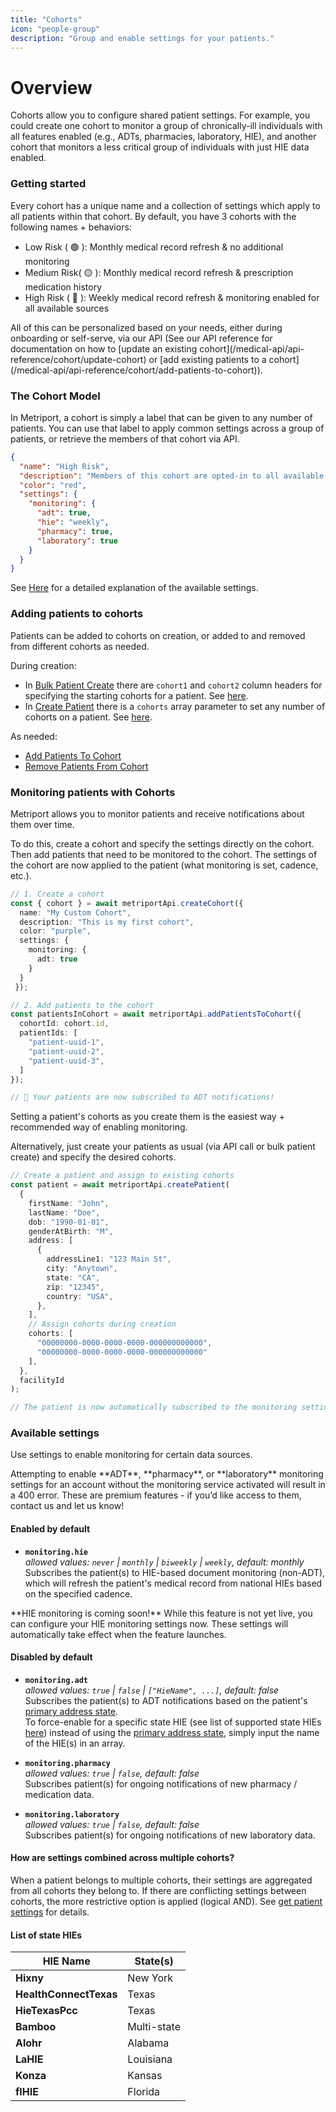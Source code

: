 ```yaml
---
title: "Cohorts"
icon: "people-group"
description: "Group and enable settings for your patients."
---
```


# Overview

Cohorts allow you to configure shared patient settings. For example, you could create one cohort to monitor a group of chronically-ill individuals with all features enabled (e.g., ADTs, pharmacies, laboratory, HIE), and another cohort that monitors a less critical group of individuals with just HIE data enabled.

### Getting started

Every cohort has a unique name and a collection of settings which apply to all patients within that cohort.
By default, you have 3 cohorts with the following names + behaviors:

- Low Risk ( 🟢 ): Monthly medical record refresh & no additional monitoring 
- Medium Risk( 🟡 ): Monthly medical record refresh & prescription medication history  
- High Risk ( 🔴 ): Weekly medical record refresh & monitoring enabled for all available sources

<Note>
  All of this can be personalized based on your needs,
  either during onboarding or self-serve, via our API (See
  our API reference for documentation on how to [update an
  existing
  cohort](/medical-api/api-reference/cohort/update-cohort)
  or [add existing patients to a
  cohort](/medical-api/api-reference/cohort/add-patients-to-cohort)).
</Note>

### The Cohort Model

In Metriport, a cohort is simply a label that can be given to any number of patients. You can use that label to apply common settings across a group of patients,
or retrieve the members of that cohort via API.

```json
{
  "name": "High Risk",
  "description": "Members of this cohort are opted-in to all available data sources.",
  "color": "red",
  "settings": {
    "monitoring": {
      "adt": true,
      "hie": "weekly",
      "pharmacy": true,
      "laboratory": true
    }
  }
}
```
See [Here](/medical-api/handling-data/cohorts#available-settings) for a detailed explanation of the available settings.

### Adding patients to cohorts

Patients can be added to cohorts on creation, or added to and removed from different cohorts as needed.

During creation:

- In [Bulk Patient Create](/medical-api/api-reference/patient/bulk-create-patient) there are `cohort1` and `cohort2` column headers for specifying the starting cohorts for a patient. See [here](/medical-api/api-reference/patient/bulk-create-patient#param-cohort1).
- In [Create Patient](/medical-api/api-reference/patient/create-patient) there is a `cohorts` array parameter to set any number of cohorts on a patient. See [here](/medical-api/api-reference/patient/create-patient#param-cohorts).

As needed:

- [Add Patients To Cohort](/medical-api/api-reference/cohort/add-patients-to-cohort)
- [Remove Patients From Cohort](/medical-api/api-reference/cohort/remove-patients-from-cohort)

### Monitoring patients with Cohorts

Metriport allows you to monitor patients and receive notifications about them over time.

To do this, create a cohort and specify the settings directly on the cohort. Then add patients that need to be monitored to the cohort. The settings of the cohort are now applied to the patient (what monitoring is set, cadence, etc.).

```typescript
// 1. Create a cohort
const { cohort } = await metriportApi.createCohort({
  name: "My Custom Cohort",
  description: "This is my first cohort",
  color: "purple",
  settings: {
    monitoring: {
      adt: true
    }
  }
 });

// 2. Add patients to the cohort
const patientsInCohort = await metriportApi.addPatientsToCohort({
  cohortId: cohort.id,
  patientIds: [
    "patient-uuid-1",
    "patient-uuid-2",
    "patient-uuid-3",
  ]
});

// 🎉 Your patients are now subscribed to ADT notifications!
```

<Tip>
  Setting a patient's cohorts as you create them is the
  easiest way + recommended way of enabling monitoring.
</Tip>

Alternatively, just create your patients as usual (via API call or bulk patient create) and specify the desired cohorts.

```typescript
// Create a patient and assign to existing cohorts
const patient = await metriportApi.createPatient(
  {
    firstName: "John",
    lastName: "Doe",
    dob: "1990-01-01",
    genderAtBirth: "M",
    address: [
      {
        addressLine1: "123 Main St",
        city: "Anytown",
        state: "CA",
        zip: "12345",
        country: "USA",
      },
    ],
    // Assign cohorts during creation
    cohorts: [
      "00000000-0000-0000-0000-000000000000", 
      "00000000-0000-0000-0000-000000000000"
    ], 
  },
  facilityId
);

// The patient is now automatically subscribed to the monitoring settings of the 2 cohorts
```


### Available settings

Use settings to enable monitoring for certain data sources.

<Warning>
  Attempting to enable **ADT**, **pharmacy**, or **laboratory** monitoring settings for an account without the monitoring service activated will result in a 400 error.  
  These are premium features - if you’d like access to them, contact us and let us know!
</Warning>

#### Enabled by default

- **`monitoring.hie`**  
  _allowed values: `never` | `monthly` | `biweekly` | `weekly`, default: monthly_  
  Subscribes the patient(s) to HIE-based document monitoring (non-ADT), which will refresh the patient's medical record from national HIEs based on the specified cadence.
<Info>
  **HIE monitoring is coming soon!** While this feature is not yet live, you can configure your HIE monitoring settings now. These settings will automatically take effect when the feature launches.
</Info>

#### Disabled by default

- **`monitoring.adt`**  
  _allowed values: `true` | `false` | `["HieName", ...]`, default: false_  
  Subscribes the patient(s) to ADT notifications based on the patient's [primary address state](/medical-api/api-reference/patient/create-patient#param-is-primary).  
  To force-enable for a specific state HIE (see list of supported state HIEs [here](/medical-api/handling-data/cohorts#list-of-state-hies)) instead of using the [primary address state](/medical-api/api-reference/patient/create-patient#param-is-primary), simply input the name of the HIE(s) in an array.

- **`monitoring.pharmacy`**  
  _allowed values: `true` | `false`, default: false_  
  Subscribes patient(s) for ongoing notifications of new pharmacy / medication data.

- **`monitoring.laboratory`**  
  _allowed values: `true` | `false`, default: false_  
  Subscribes patient(s) for ongoing notifications of new laboratory data.

#### How are settings combined across multiple cohorts?

When a patient belongs to multiple cohorts, their settings are aggregated from all cohorts they belong to. 
If there are conflicting settings between cohorts, the more restrictive option is applied (logical AND). 
See [get patient settings](/medical-api/api-reference/patient/get-patient-settings) for details.


#### List of state HIEs

| HIE Name | State(s) |
|----------|----------|
| **Hixny** | New York |
| **HealthConnectTexas** | Texas |
| **HieTexasPcc** | Texas |
| **Bamboo** | Multi-state |
| **Alohr** | Alabama |
| **LaHIE** | Louisiana |
| **Konza** | Kansas |
| **flHIE** | Florida |